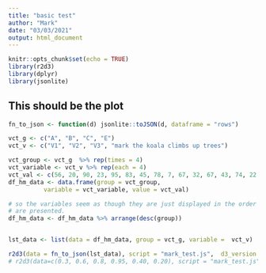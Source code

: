```yaml
---
title: "basic test"
author: "Mark"
date: "03/03/2021"
output: html_document
---
```


```r
knitr::opts_chunk$set(echo = TRUE)
library(r2d3)
library(dplyr)
library(jsonlite)
```

## This should be the plot
```r

fn_to_json <- function(d) jsonlite::toJSON(d, dataframe = "rows")

vct_g <- c("A", "B", "C", "E") 
vct_v <- c("V1", "V2", "V3", "mark the koala climbs up trees") 

vct_group <- vct_g  %>% rep(times = 4)
vct_variable <- vct_v %>% rep(each = 4)
vct_val <- c(56, 20, 90, 23, 95, 83, 45, 78, 7, 67, 32, 67, 43, 74, 22, 86)
df_hm_data <- data.frame(group = vct_group, 
          variable = vct_variable, value = vct_val)

# so the variables seem as though they are just displayed in the order they
# are presented.
df_hm_data <- df_hm_data %>% arrange(desc(group))


lst_data <- list(data = df_hm_data, group = vct_g, variable =  vct_v)

r2d3(data = fn_to_json(lst_data), script = "mark_test.js",  d3_version = "4")
# r2d3(data=c(0.3, 0.6, 0.8, 0.95, 0.40, 0.20), script = "mark_test.js")
```











